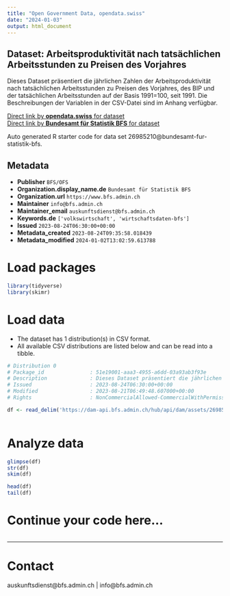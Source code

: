 ```yaml
---
title: "Open Government Data, opendata.swiss"
date: "2024-01-03"
output: html_document
---
```


## Dataset: Arbeitsproduktivität nach tatsächlichen Arbeitsstunden zu Preisen des Vorjahres

Dieses Dataset präsentiert die jährlichen Zahlen der Arbeitsproduktivität nach tatsächlichen Arbeitsstunden zu Preisen des Vorjahres, des BIP und der tatsächlichen Arbeitsstunden auf der Basis 1991=100, seit 1991. Die Beschreibungen der Variablen in der CSV-Datei sind im Anhang verfügbar.

[Direct link by **opendata.swiss** for dataset](https://opendata.swiss/de/dataset/arbeitsproduktivitat-nach-tatsachlichen-arbeitsstunden-zu-preisen-des-vorjahres6)<br>
[Direct link by **Bundesamt für Statistik BFS** for dataset](https://www.bfs.admin.ch/asset/de/ts-x-04.07.01.01)

Auto generated R starter code for data set 26985210@bundesamt-fur-statistik-bfs.

## Metadata

- **Publisher** `BFS/OFS`
- **Organization.display_name.de** `Bundesamt für Statistik BFS`
- **Organization.url** `https://www.bfs.admin.ch`
- **Maintainer** `info@bfs.admin.ch`
- **Maintainer_email** `auskunftsdienst@bfs.admin.ch`
- **Keywords.de** `['volkswirtschaft', 'wirtschaftsdaten-bfs']`
- **Issued** `2023-08-24T06:30:00+00:00`
- **Metadata_created** `2023-08-24T09:35:58.018439`
- **Metadata_modified** `2024-01-02T13:02:59.613788`


# Load packages

```r

library(tidyverse)
library(skimr)

```

# Load data

-   The dataset has 1 distribution(s) in CSV format.
-   All available CSV distributions are listed below and can be read into a tibble.

```r

# Distribution 0
# Package_id               : 51e19001-aaa3-4955-a6dd-03a93ab3f93e
# Description              : Dieses Dataset präsentiert die jährlichen Zahlen der Arbeitsproduktivität nach tatsächlichen Arbeitsstunden zu Preisen des Vorjahres, des BIP und der tatsächlichen Arbeitsstunden auf der Basis 1991=100, seit 1991. Die Beschreibungen der Variablen in der CSV-Datei sind im Anhang verfügbar.
# Issued                   : 2023-08-24T06:30:00+00:00
# Modified                 : 2023-08-21T06:49:48.607000+00:00
# Rights                   : NonCommercialAllowed-CommercialWithPermission-ReferenceRequired

df <- read_delim('https://dam-api.bfs.admin.ch/hub/api/dam/assets/26985219/master')



```

# Analyze data

```r

glimpse(df)
str(df)
skim(df)

head(df)
tail(df)

```

# Continue your code here...

```r

```

------------------------------------------------------------------------

# Contact

auskunftsdienst@bfs.admin.ch | info@bfs.admin.ch
